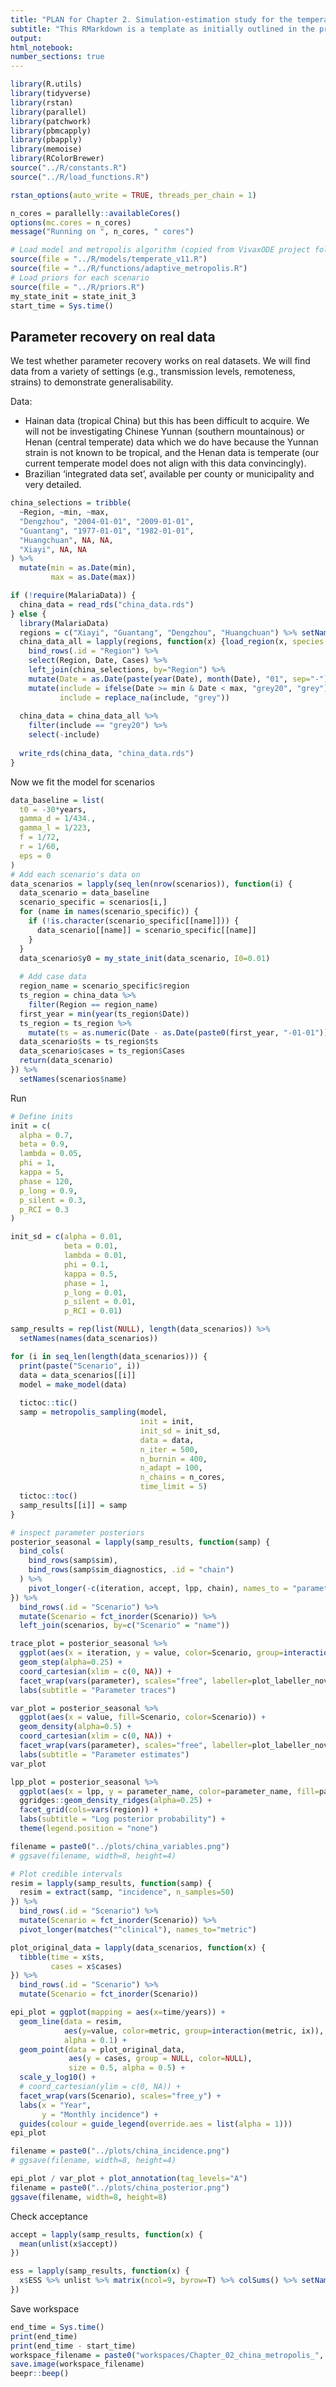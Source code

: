 ```yaml
---
title: "PLAN for Chapter 2. Simulation-estimation study for the temperate model"
subtitle: "This RMarkdown is a template as initially outlined in the progress report. Each task will be outlined and then followed by a code block to be completed."
output:
html_notebook:
number_sections: true
---
```


```r
library(R.utils)
library(tidyverse)
library(rstan)
library(parallel)
library(patchwork)
library(pbmcapply)
library(pbapply)
library(memoise)
library(RColorBrewer)
source("../R/constants.R")
source("../R/load_functions.R")

rstan_options(auto_write = TRUE, threads_per_chain = 1)

n_cores = parallelly::availableCores()
options(mc.cores = n_cores)
message("Running on ", n_cores, " cores")

# Load model and metropolis algorithm (copied from VivaxODE project folder)
source(file = "../R/models/temperate_v11.R")
source(file = "../R/functions/adaptive_metropolis.R")
# Load priors for each scenario
source(file = "../R/priors.R")
my_state_init = state_init_3
start_time = Sys.time()
```
## Parameter recovery on real data

We test whether parameter recovery works on real datasets. We will find data from a variety of settings (e.g., transmission levels, remoteness, strains) to demonstrate generalisability.

Data:

- Hainan data (tropical China) but this has been difficult to acquire.
We will not be investigating Chinese Yunnan (southern mountainous) or Henan (central temperate) data which we do have because the Yunnan strain is not known to be tropical, and the Henan data is temperate (our current temperate model does not align with this data convincingly).
- Brazilian 'integrated data set', available per county or municipality and very detailed.

```r
china_selections = tribble(
  ~Region, ~min, ~max,
  "Dengzhou", "2004-01-01", "2009-01-01",
  "Guantang", "1977-01-01", "1982-01-01",
  "Huangchuan", NA, NA,
  "Xiayi", NA, NA
) %>%
  mutate(min = as.Date(min),
         max = as.Date(max))
```

```r
if (!require(MalariaData)) {
  china_data = read_rds("china_data.rds")
} else {
  library(MalariaData)
  regions = c("Xiayi", "Guantang", "Dengzhou", "Huangchuan") %>% setNames({.})
  china_data_all = lapply(regions, function(x) {load_region(x, species = "Vivax", source="Local")}) %>%
    bind_rows(.id = "Region") %>%
    select(Region, Date, Cases) %>%
    left_join(china_selections, by="Region") %>%
    mutate(Date = as.Date(paste(year(Date), month(Date), "01", sep="-")) + months(1) - days(1)) %>% # Align to last day of the month
    mutate(include = ifelse(Date >= min & Date < max, "grey20", "grey"),
           include = replace_na(include, "grey"))
  
  china_data = china_data_all %>%
    filter(include == "grey20") %>%
    select(-include)
  
  write_rds(china_data, "china_data.rds")
}
```

Now we fit the model for scenarios

```r
data_baseline = list(
  t0 = -30*years,
  gamma_d = 1/434.,
  gamma_l = 1/223,
  f = 1/72,
  r = 1/60,
  eps = 0
)
# Add each scenario's data on
data_scenarios = lapply(seq_len(nrow(scenarios)), function(i) {
  data_scenario = data_baseline
  scenario_specific = scenarios[i,]
  for (name in names(scenario_specific)) {
    if (!is.character(scenario_specific[[name]])) {
      data_scenario[[name]] = scenario_specific[[name]]
    }
  }
  data_scenario$y0 = my_state_init(data_scenario, I0=0.01)
  
  # Add case data
  region_name = scenario_specific$region
  ts_region = china_data %>%
    filter(Region == region_name)
  first_year = min(year(ts_region$Date))
  ts_region = ts_region %>%
    mutate(ts = as.numeric(Date - as.Date(paste0(first_year, "-01-01"))))
  data_scenario$ts = ts_region$ts
  data_scenario$cases = ts_region$Cases
  return(data_scenario)
}) %>%
  setNames(scenarios$name)
```

Run

```r
# Define inits
init = c(
  alpha = 0.7,
  beta = 0.9,
  lambda = 0.05,
  phi = 1,
  kappa = 5,
  phase = 120,
  p_long = 0.9,
  p_silent = 0.3,
  p_RCI = 0.3
)

init_sd = c(alpha = 0.01,
            beta = 0.01,
            lambda = 0.01,
            phi = 0.1,
            kappa = 0.5,
            phase = 1,
            p_long = 0.01,
            p_silent = 0.01,
            p_RCI = 0.01)

samp_results = rep(list(NULL), length(data_scenarios)) %>%
  setNames(names(data_scenarios))
```

```r
for (i in seq_len(length(data_scenarios))) {
  print(paste("Scenario", i))
  data = data_scenarios[[i]]
  model = make_model(data)
  
  tictoc::tic()
  samp = metropolis_sampling(model,
                             init = init,
                             init_sd = init_sd,
                             data = data,
                             n_iter = 500,
                             n_burnin = 400,
                             n_adapt = 100,
                             n_chains = n_cores,
                             time_limit = 5)
  tictoc::toc()
  samp_results[[i]] = samp
}
```

```r
# inspect parameter posteriors
posterior_seasonal = lapply(samp_results, function(samp) {
  bind_cols(
    bind_rows(samp$sim),
    bind_rows(samp$sim_diagnostics, .id = "chain")
  ) %>%
    pivot_longer(-c(iteration, accept, lpp, chain), names_to = "parameter", values_to = "value")
}) %>%
  bind_rows(.id = "Scenario") %>%
  mutate(Scenario = fct_inorder(Scenario)) %>%
  left_join(scenarios, by=c("Scenario" = "name"))

trace_plot = posterior_seasonal %>%
  ggplot(aes(x = iteration, y = value, color=Scenario, group=interaction(Scenario, chain))) +
  geom_step(alpha=0.25) +
  coord_cartesian(xlim = c(0, NA)) +
  facet_wrap(vars(parameter), scales="free", labeller=plot_labeller_novar) +
  labs(subtitle = "Parameter traces")

var_plot = posterior_seasonal %>%
  ggplot(aes(x = value, fill=Scenario, color=Scenario)) +
  geom_density(alpha=0.5) +
  coord_cartesian(xlim = c(0, NA)) +
  facet_wrap(vars(parameter), scales="free", labeller=plot_labeller_novar) +
  labs(subtitle = "Parameter estimates")
var_plot

lpp_plot = posterior_seasonal %>%
  ggplot(aes(x = lpp, y = parameter_name, color=parameter_name, fill=parameter_name, group=interaction(parameter_name, chain))) +
  ggridges::geom_density_ridges(alpha=0.25) +
  facet_grid(cols=vars(region)) +
  labs(subtitle = "Log posterior probability") +
  theme(legend.position = "none")

filename = paste0("../plots/china_variables.png")
# ggsave(filename, width=8, height=4)

# Plot credible intervals
resim = lapply(samp_results, function(samp) {
  resim = extract(samp, "incidence", n_samples=50)
}) %>%
  bind_rows(.id = "Scenario") %>%
  mutate(Scenario = fct_inorder(Scenario)) %>%
  pivot_longer(matches("^clinical"), names_to="metric")

plot_original_data = lapply(data_scenarios, function(x) {
  tibble(time = x$ts,
         cases = x$cases)
}) %>%
  bind_rows(.id = "Scenario") %>%
  mutate(Scenario = fct_inorder(Scenario))

epi_plot = ggplot(mapping = aes(x=time/years)) +
  geom_line(data = resim,
            aes(y=value, color=metric, group=interaction(metric, ix)),
            alpha = 0.1) +
  geom_point(data = plot_original_data,
             aes(y = cases, group = NULL, color=NULL),
             size = 0.5, alpha = 0.5) +
  scale_y_log10() +
  # coord_cartesian(ylim = c(0, NA)) +
  facet_wrap(vars(Scenario), scales="free_y") +
  labs(x = "Year",
       y = "Monthly incidence") +
  guides(colour = guide_legend(override.aes = list(alpha = 1)))
epi_plot

filename = paste0("../plots/china_incidence.png")
# ggsave(filename, width=8, height=4)

epi_plot / var_plot + plot_annotation(tag_levels="A")
filename = paste0("../plots/china_posterior.png")
ggsave(filename, width=8, height=8)
```

Check acceptance

```r
accept = lapply(samp_results, function(x) {
  mean(unlist(x$accept))
})

ess = lapply(samp_results, function(x) {
  x$ESS %>% unlist %>% matrix(ncol=9, byrow=T) %>% colSums() %>% setNames(names(x$current_x[[1]]))
})
```

Save workspace

```r
end_time = Sys.time()
print(end_time)
print(end_time - start_time)
workspace_filename = paste0("workspaces/Chapter_02_china_metropolis_", Sys.Date(), ".RData")
save.image(workspace_filename)
beepr::beep()
```
